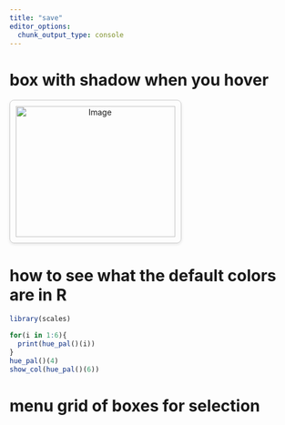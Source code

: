```yaml
---
title: "save"
editor_options: 
  chunk_output_type: console
---
```


# box with shadow when you hover

```{=html}
<!DOCTYPE html>
<html lang="en">
<head>
<meta charset="UTF-8">
<meta name="viewport" content="width=device-width, initial-scale=1.0">
<title>Box with Rounded Edges</title>
<style>
  .container {
    width: 300px;
    height: 250px; /* Set container height */
    border: 0.5px solid #ccc; /* Light grey color */
    border-radius: 8px; /* Less rounded edges */
    overflow: hidden; /* Hide overflow content */
    position: relative;
    display: inline-block;
    transition: box-shadow 0.3s ease; /* Transition for box-shadow */
    box-shadow: 0 2px 5px rgba(0, 0, 0, 0.1); /* Slight shadow by default */
    text-align: center; /* Center content horizontally */
    text-decoration: none; /* Remove underline */
  }

  .container:hover {
    box-shadow: 0 5px 10px rgba(0, 0, 0, 0.1); /* Increased shadow on hover */
  }

  .content {
    width: 100%;
    height: 100%;
    padding: 10px;
    box-sizing: border-box;
  }

  .content img {
    width: 100%;
    height: auto;
    display: block;
    margin: 0 auto; /* Center the image horizontally */
    object-fit: cover; /* Crop the image to cover container */
  }

  .text {
    margin-top: 10px;
    text-align: center; /* Center text within the box */
    text-decoration: none;
  }

  .text h1 {
    font-size: 24px; /* Larger text size */
    margin-top: 1px;
    margin-bottom: 5px; /* Adjust margin between large and small text */
    color: black;
  }
  .text h1:hover {
    color: #2068DC; /* Change text color to blue on hover */
  }
</style>
</head>
<body>
  <a href="https://www.example.com" target="_blank" class="container">
    <div class="content">
      <img src="img/msu-masters/wss.JPG" alt="Image"> <!-- Center the image within the box -->
      <div class="text">
        <h1>Wheat Stem Sawfly</h1>
        <!-- <h2></h2> -->
      </div>
    </div>
  </a>
</body>
</html>

```


# how to see what the default colors are in R
```r
library(scales)

for(i in 1:6){
  print(hue_pal()(i))
}
hue_pal()(4)
show_col(hue_pal()(6))

```


# menu grid of boxes for selection

```{=html}
<!-- <!DOCTYPE html> -->
<!-- <html lang="en"> -->
<!-- <head> -->
<!-- <meta charset="UTF-8"> -->
<!-- <meta name="viewport" content="width=device-width, initial-scale=1.0"> -->
<!-- <title>Box with Rounded Edges</title> -->
<!-- <style> -->
<!--   .container { -->
<!--     width: 1000px; -->
<!--     height: auto; /* Set container height */ -->
<!--     border: 0.5px solid #ccc; /* Light grey color */ -->
<!--     border-radius: 8px; /* Less rounded edges */ -->
<!--     overflow: hidden; /* Hide overflow content */ -->
<!--     position: relative; -->
<!--     display: inline-block; -->
<!--     transition: box-shadow 0.15s ease; /* Transition for box-shadow */ -->
<!--     box-shadow: 0 2px 5px rgba(0, 0, 0, 0.1); /* Slight shadow by default */ -->
<!--     text-align: center; /* Center content horizontally */ -->
<!--     text-decoration: none; /* Remove underline */ -->
<!--     margin-right: 20px; /* Add margin to create space between boxes */ -->
<!--   } -->

<!--   .container:last-child { -->
<!--     margin-right: 0; /* Remove margin from the last box */ -->
<!--   } -->

<!--   .container:hover { -->
<!--     box-shadow: 0 10px 20px rgba(0, 0, 0, 0.1); /* Increased shadow on hover */ -->
<!--   } -->

<!--   .content { -->
<!--     width: 100%; -->
<!--     height: 100%; -->
<!--     padding: 20px; -->
<!--     box-sizing: border-box; -->
<!--   } -->

<!--   .content img { -->
<!--     width: 50%; -->
<!--     height: auto; -->
<!--     display: block; -->
<!--     margin: 0 auto; /* Center the image horizontally */ -->
<!--     object-fit: cover; /* Crop the image to cover container */ -->
<!--   } -->

<!--   .text { -->
<!--     margin-top: 10px; -->
<!--     text-align: center; /* Center text within the box */ -->
<!--     text-decoration: none; -->
<!--   } -->

<!--   .text h1 { -->
<!--     font-size: 24px; /* Larger text size */ -->
<!--     margin-top: 1px; -->
<!--     margin-bottom: 5px; /* Adjust margin between large and small text */ -->
<!--     color: black; -->
<!--   } -->
<!--   .text h1:hover { -->
<!--     color: #2068DC; /* Change text color to blue on hover */ -->
<!--   } -->

<!--   .text p { -->
<!--     font-size: 14px; -->
<!--     margin-top: 5px; -->
<!--     color: #666; -->
<!--   } -->
<!-- </style> -->
<!-- </head> -->
<!-- <body> -->
<!--   <a href="wss.qmd" class="container"> -->
<!--     <div class="content"> -->
<!--       <img src="img/msu-masters/wss.JPG" alt="Image"> <!-- Center the image within the box --> 
<!--       <div class="text"> -->
<!--         <h1>Wheat Stem Sawfly</h1> -->
<!--         <p>Understanding the importance of smooth brome in promoting a Braconid parasitoid that targets the Wheat Stem Sawfly.</p> -->
<!--       </div> -->
<!--     </div> -->
<!--   </a> -->
<!--   <a href="locoweed-report.qmd" class="container"> -->
<!--     <div class="content"> -->
<!--       <img src="img/msu-masters/loco-bee2.jpg" alt="Image"> <!-- Center the image within the box -->
<!--       <div class="text"> -->
<!--         <h1>Locoweed Volatiles</h1> -->
<!--         <p>Comparison of volatile organic compounds profiles of <em>Oxytropis</em> plants that contained the commensal endophyte <em>Alternaria oxytropis</em> and those that did not.</p> -->
<!--       </div> -->
<!--     </div> -->
<!--   </a> -->
<!--   <a href="toadflax_report.qmd" class="container"> -->
<!--     <div class="content"> -->
<!--       <img src="img/msu-masters/toadflax.jpeg" alt="Image"> <!-- Center the image within the box --> 
<!--       <div class="text"> -->
<!--         <h1>Toadflax</h1> -->
<!--         <p></p> -->
<!--       </div> -->
<!--     </div> -->
<!--   </a> -->
<!-- </body> -->
<!-- </html> -->

```